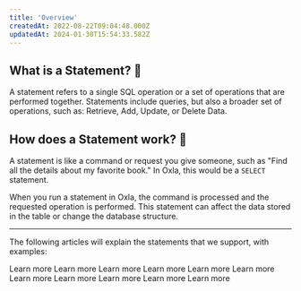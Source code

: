 ```yaml
---
title: 'Overview'
createdAt: 2022-08-22T09:04:48.000Z
updatedAt: 2024-01-30T15:54:33.582Z
---
```


## What is a Statement? 🤨

A statement refers to a single SQL operation or a set of operations that are performed together. Statements include queries, but also a broader set of operations, such as: Retrieve, Add, Update, or Delete Data.

## How does a Statement work? 🧐

A statement is like a command or request you give someone, such as "Find all the details about my favorite book." In Oxla, this would be a `SELECT` statement.&#x20;

When you run a statement in Oxla, the command is processed and the requested operation is performed. This statement can affect the data stored in the table or change the database structure.

***

The following articles will explain the statements that we support, with examples:

<CardGroup cols={4}>
  <Card
    title="CREATE TABLE Statement"
    href="https://oxla.mintlify.app/3-sql-reference/3-1-sql-statements/3-1-2-create-table-statement/create-table"
>
    Learn more
  </Card>
  <Card
    title="CREATE INDEX Statement"
    href="https://oxla.mintlify.app/3-sql-reference/sql-reference-overview"
>
    Learn more
  </Card>
  <Card
    title="DROP Statement"
    href="https://oxla.mintlify.app/3-sql-reference/sql-reference-overview"
>
    Learn more
  </Card>
  <Card
    title="SELECT Statement"
    href="https://oxla.mintlify.app/3-sql-reference/sql-reference-overview"
>
    Learn more
  </Card>
  <Card
    title="INSERT INTO Statement"
    href="https://oxla.mintlify.app/3-sql-reference/sql-reference-overview"
>
    Learn more
  </Card>
  <Card
    title="SHOW TABLES Statement"
    href="https://oxla.mintlify.app/3-sql-reference/sql-reference-overview"
>
    Learn more
  </Card>
  <Card
    title="DESCRIBE Statement"
    href="https://oxla.mintlify.app/3-sql-reference/sql-reference-overview"
>
    Learn more
  </Card>
  <Card
    title="SHOW NODES Statement"
    href="https://oxla.mintlify.app/3-sql-reference/sql-reference-overview"
>
    Learn more
  </Card>
  <Card
    title="SET/SHOW Statement"
    href="https://oxla.mintlify.app/3-sql-reference/sql-reference-overview"
>
    Learn more
  </Card>
  <Card
    title="COPY FROM Statement"
    href="https://oxla.mintlify.app/3-sql-reference/sql-reference-overview"
>
    Learn more
  </Card>
  <Card
    title="COPY TO Statement"
    href="https://oxla.mintlify.app/3-sql-reference/sql-reference-overview"
>
    Learn more
  </Card>
</CardGroup>


